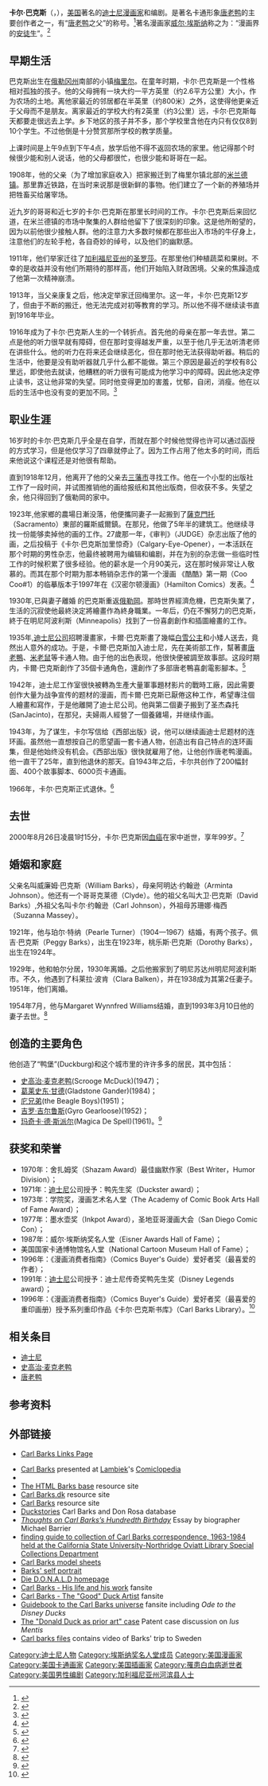 {{Link style|time=2015-12-13T12:45:34+00:00}}
{{Infobox Comics creator
| name          = 卡尔·巴克斯<br>Carl Barks
| image         = Carl barks.jpg
| imagesize     = 
| caption       = 在1982年圣地亚哥漫画大会 
| birthname     = 
| birth_date    = {{birth date|1901|3|27|mf=y}}
| birth_place   = {{USA}}[[俄勒冈州|俄勒冈州]]{{link-en|梅里爾 (俄勒岡州)|Merrill, Oregon|梅里爾}}
| death_date    = {{death date and age|2000|8|25|1901|3|27|mf=y}}
| death_place   = {{USA}}[[俄勒冈州|俄勒冈州]][[格蘭茨帕斯|格蘭茨帕斯]]
| nationality   = {{USA}}
| area          =  漫画家，编剧
| alias         = 
| notable works = [[#创造的主要角色|详细列表]]
| awards        = [[#获奖和荣誉|详细列表]]
}}
'''卡尔·巴克斯'''（{{lang-en|Carl Barks}}，{{bd|1901年|3月27日|2000年|8月25日|catIdx=Banks, Carl}}），[[美国|美国]]著名的[[迪士尼|迪士尼]][[漫画家|漫画家]]和编剧。是著名卡通形象[[唐老鸭|唐老鸭]]的主要创作者之一，有“[[唐老鸭|唐老鸭]]之父”的称号。<ref>{{cite news | language =  | author =  | coauthors =  | url = http://www.southcn.com/ent/zhuanti/9/duck/ | title = 百年迪斯尼 > 唐老鸭 | work =  | publisher = 南方网 | pages =  | date =  | accessdate =  | archive-date = 2016-03-05 | archive-url = https://web.archive.org/web/20160305022455/http://www.southcn.com/ent/zhuanti/9/duck/ | dead-url = no }}</ref>著名漫画家[[威尔·埃斯纳|威尔·埃斯纳]]称之为：“漫画界的[[安徒生|安徒生]]”。<ref name="tegneserier.no-Barks">{{cite web |last=Morten Harper |title=Den gode tegneren, quote TEGN, 1994 |publisher=tegneserier.no |url=http://www.tegneserier.no/default.asp?lib=personer&ID=71&bhcp=1 |deadurl=yes |archiveurl=https://web.archive.org/web/20071015143405/http://www.tegneserier.no/default.asp?lib=personer&ID=71&bhcp=1 |archivedate=2007-10-15 |accessdate=2009-08-26 }}{{no_icon}}</ref>

==早期生活==
巴克斯出生在[[俄勒冈州|俄勒冈州]]南部的小镇[[:en:Merrill,_Oregon|梅里尔]]。在童年时期，卡尔·巴克斯是一个性格相对孤独的孩子。他的父母拥有一块大约一平方英里（约2.6平方公里）大小，作为农场的土地。离他家最近的邻居都在半英里（约800米）之外，这使得他更亲近于父母而不是朋友。离家最近的学校大约有2英里（约3公里）远，卡尔·巴克斯每天都要走很远去上学。乡下地区的孩子并不多，那个学校里含他在内只有仅仅8到10个学生。不过他倒是十分赞赏那所学校的教学质量。

上课时间是上午9点到下午4点，放学后他不得不返回农场的家里。他记得那个时候很少能和别人说话，他的父母都很忙，也很少能和哥哥在一起。

1908年，他的父亲（为了增加家庭收入）把家搬迁到了梅里尔镇北部的[[:en:Midland,_Oregon|米兰德镇]]。那里靠近铁路，在当时来说那是很新鲜的事物。他们建立了一个新的养殖场并把牲畜买给屠宰场。

近九岁的哥哥和近七岁的卡尔·巴克斯在那里长时间的工作。卡尔·巴克斯后来回忆道，在米兰德镇的市场中聚集的人群给他留下了很深刻的印象。这是他所盼望的，因为以前他很少接触人群。他的注意力大多数时候都在那些出入市场的牛仔身上，注意他们的左轮手枪，各自奇妙的绰号，以及他们的幽默感。

1911年，他们举家迁往了[[加利福尼亚州|加利福尼亚州]]的[[圣罗莎_(加利福尼亚州)|圣罗莎]]。在那里他们种植蔬菜和果树。不幸的是收益并没有他们所期待的那样高，他们开始陷入财政困境。父亲的焦躁造成了他第一次精神崩溃。

1913年，当父亲康复之后，他决定举家迁回梅里尔。这一年，卡尔·巴克斯12岁了，但由于不断的搬迁，他无法完成对初等教育的学习。所以他不得不继续读书直到1916年毕业。

1916年成为了卡尔·巴克斯人生的一个转折点。首先他的母亲在那一年去世。第二点是他的听力很早就有障碍，但在那时变得越发严重，以至于他几乎无法听清老师在讲些什么。他的听力在将来还会继续恶化，但在那时他无法获得助听器。稍后的生活中，他要是没有助听器就几乎什么都不能做。第三个原因是最近的学校有8公里远，即使他去就读，他糟糕的听力很有可能成为他学习中的障碍。因此他决定停止读书，这让他非常的失望。同时他变得更加的害羞，忧郁，自闭，消瘦。他在以后的生活中也没有变的更加不同。<ref>{{cite web  | language =   | publisher = 东莞图书馆  | title = 卡尔·巴克斯  | url = http://www.dglib.cn/COMIC/showAuthor.asp?kind=ComicAuthor&ID=435  | author =   | date =   | accessdate =   | archive-date = 2008-04-30  | archive-url = https://web.archive.org/web/20080430070027/http://www.dglib.cn/comic/showAuthor.asp?kind=ComicAuthor&ID=435  | dead-url = yes  }}</ref>

==职业生涯==
16岁时的卡尔·巴克斯几乎全是在自学，而就在那个时候他觉得也许可以通过函授的方式学习，但是他仅学习了四章就停止了。因为工作占用了他太多的时间，而后来他说这个课程还是对他很有帮助。

直到1918年12月，他离开了他的父亲去[[三藩市|三藩市]]寻找工作。他在一个小型的出版社工作了一段时间，并试图推销他的画给报纸和其他出版商，但收获不多。失望之余，他只得回到了俄勒岡的家中。

1923年,他家鄉的農場日漸没落，他便攜同妻子一起搬到了[[薩克門托|薩克門托]]（Sacramento）東部的羅斯威爾鎮。在那兒，他做了5年半的建筑工。他继续寻找一份能够卖掉他的画的工作。27歲那一年，《审判》（JUDGE）杂志出版了他的画，之后投稿于《卡尔·巴克斯加里惊奇》（Calgary-Eye-Opener），一本活跃在那个时期的男性杂志，他最终被聘用为编辑和编剧，并在为别的杂志做一些临时性工作的时候积累了很多经验。他的薪水是一个月90美元，这在那时候非常让人敬慕的。而其在那个时期为那本畅销杂志作的第一个漫画 《酷酷》第一期（Coo Coo#1）的临摹版本于1997年在《汉密尔顿漫画》（Hamilton Comics）发表。<ref>{{cite web | language =  | publisher =  | title = The Duck Man | url = http://www.cl.cam.ac.uk/~fms27/disney/barks/ | author = Frank Stajano | date =  | accessdate =  | archive-date = 2020-05-18 | archive-url = https://web.archive.org/web/20200518073653/https://www.cl.cam.ac.uk/~fms27/disney/barks/ | dead-url = no }}</ref>

1930年,已與妻子離婚 的巴克斯重返[[俄勒冈州|俄勒岡]]。那時世界經濟危機，巴克斯失業了，生活的沉寂使他最終決定將繪畫作為終身職業。一年后，仍在不懈努力的巴克斯，終于在明尼阿波利斯（Minneapolis）找到了一份喜劇創作和插圖繪畫的工作。

1935年,[[迪士尼公司|迪士尼公司]]招聘漫畫家，卡爾·巴克斯畫了幾幅[[白雪公主|白雪公主]]和小矮人送去，竟然出人意外的成功。于是，卡爾·巴克斯加入迪士尼，先在美術部工作，幫著畫[[唐老鴨|唐老鴨]]、[[米老鼠|米老鼠]]等卡通人物。由于他的出色表现，他很快便被調至故事部。这段时期内，卡爾·巴克斯創作了35個卡通角色，還創作了多部唐老鴨喜劇電影腳本。<ref>{{cite news | language = en | author =  | coauthors =  | url = http://www.barksbase.de/english/bba_.htm | title = About Carl Barks | work =  | publisher =  | pages =  | date =  | accessdate =  | archive-date = 2016-03-09 | archive-url = https://web.archive.org/web/20160309222545/http://www.barksbase.de/english/bba_.htm | dead-url = no }}</ref>

1942年，迪士尼工作室很快被轉為生產大量軍事題材影片的戰時工廠，因此需要创作大量为战争宣传的题材的漫画，而卡爾·巴克斯已厭倦这种工作，希望專注個人繪畫和寫作，于是他離開了迪士尼公司。他與第二個妻子搬到了圣杰森托(SanJacinto)，在那兒，夫婦兩人經營了一個養雞場，并继续作画。

1943年，为了谋生，卡尔写信给《西部出版》说，他可以继续画迪士尼题材的连环画。虽然他一直想按自己的愿望画一套卡通人物，创造出有自己特点的连环画集，但是他始终没有机会。《西部出版》很快就雇用了他，让他创作唐老鸭漫画。他一直干了25年，直到他退休的那天。自1943年之后，卡尔共创作了200幅封面、400个故事脚本、6000页卡通画。

1966年，卡尔·巴克斯正式退休。<ref>{{cite web| language =| publisher =北京高拓弘成教育科技有限公司| title =卡尔-巴克斯| url =http://www.chinaedu.com/chinaedunew/News.asp?ClassID=67&NewsID=7851| author =| date =| accessdate =}}{{Dead link|date=2018年7月 |bot=InternetArchiveBot |fix-attempted=no }}</ref>

==去世==
2000年8月26日凌晨1时15分，卡尔·巴克斯因[[血癌|血癌]]在家中逝世，享年99岁。<ref>{{cite web | language =  | publisher = BBC | title = 唐老鸭作者与世长辞 | url = http://news.bbc.co.uk/hi/chinese/news/newsid_897000/8971961.stm | author =  | date =  | accessdate =  | archive-date = 2016-03-07 | archive-url = https://web.archive.org/web/20160307025526/http://news.bbc.co.uk/hi/chinese/news/newsid_897000/8971961.stm | dead-url = no }}</ref>

==婚姻和家庭==
父亲名叫威廉姆·巴克斯（William Barks），母亲阿明达·约翰逊（Arminta Johnson）。他还有一个哥哥克莱德（Clyde）。他的祖父名叫大卫·巴克斯（David Barks）,外祖父名叫卡尔·约翰逊（Carl Johnson），外祖母苏珊娜·梅西（Suzanna Massey）。

1921年，他与珀尔·特纳（Pearle Turner）（1904—1967）结婚，有两个孩子。佩吉·巴克斯（Peggy Barks），出生在1923年，桃乐斯·巴克斯（Dorothy Barks），出生在1924年。

1929年，他和帕尔分居，1930年离婚。之后他搬家到了明尼苏达州明尼阿波利斯市。不久，他遇到了科莱拉·波肯（Clara Balken），并在1938成为其第2任妻子。1951年，他们离婚。

1954年7月，他与Margaret Wynnfred Williams结婚，直到1993年3月10日他的妻子去世。<ref>{{cite web| language =| publisher =长影集团(长春电影制片厂)| title =Carl Barks| url =http://movie.c1895.com/pl/p00040722/biography.html| author =| date =| accessdate =| deadurl =yes| archiveurl =https://archive.is/20121203061310/http://movie.c1895.com/pl/p00040722/biography.html| archivedate =2012-12-03}}</ref>

==创造的主要角色==
他创造了“鸭堡”(Duckburg)和这个城市里的许许多多的居民，其中包括：
*[[史高治·麦克老鸭|史高治·麦克老鸭]](Scrooge McDuck)(1947)；
*[[葛莱史东·甘德|葛莱史东·甘德]](Gladstone Gander)(1984)；
*[[庀兄弟|庀兄弟]](the Beagle Boys)(1951)；
*[[吉罗·吉尔鲁斯|吉罗·吉尔鲁斯]](Gyro Gearloose)(1952)；
*[[玛奇卡·德·斯派尔|玛奇卡·德·斯派尔]](Magica De Spell)(1961)。<ref>{{cite web| language =| publisher =moneybin.at.infoseek.co.jp| title =The Gothic Duck| url =http://moneybin.at.infoseek.co.jp/| author =| date =| accessdate =| deadurl =yes| archiveurl =https://web.archive.org/web/20070211231213/http://moneybin.at.infoseek.co.jp/| archivedate =2007-02-11}}</ref>

==获奖和荣誉==
*1970年：舍扎姆奖（Shazam Award）最佳幽默作家（Best Writer，Humor Division）；
*1971年：[[迪士尼|迪士尼]]公司授予：鸭先生奖（Duckster award）；
*1973年：学院奖，漫画艺术名人堂（The Academy of Comic Book Arts Hall of Fame Award）；
*1977年：墨水壶奖（Inkpot Award），圣地亚哥漫画大会（San Diego Comic Con）；
*1987年：威尔·埃斯纳奖名人堂（Eisner Awards Hall of Fame）；
*美国国家卡通博物馆名人堂（National Cartoon Museum Hall of Fame）；
*1996年：《漫画消费者指南》（Comics Buyer's Guide）爱好者奖（最喜爱的作者）；
*1991年：[[迪士尼|迪士尼]]公司授予：迪士尼传奇奖鸭先生奖（Disney Legends award）；
*1996年：《漫画消费者指南》（Comics Buyer's Guide）爱好者奖（最喜爱的重印画册）授予系列重印作品《卡尔·巴克斯书库》（Carl Barks Library）。<ref>{{cite web | language =  | publisher = S9 | title = Biography/Barks-Carl | url = http://www.s9.com/Biography/Barks-Carl | author =  | date =  | accessdate =  | archive-date = 2016-03-10 | archive-url = https://web.archive.org/web/20160310162051/http://www.s9.com/Biography/barks-carl/ | dead-url = no }}</ref>

==相关条目==
*[[迪士尼|迪士尼]]
*[[史高治·麦克老鸭|史高治·麦克老鸭]]
*[[唐老鸭|唐老鸭]]

==参考资料==
{{reflist|2}}

==外部链接==
<!-- further EL cleanup needed -->
*[http://www.brucehamilton.com/CARL%20BARKS.htm  Carl Barks Links Page] {{Wayback|url=http://www.brucehamilton.com/CARL%20BARKS.htm |date=20200205034815 }}

*[https://web.archive.org/web/20110430010513/http://lambiek.net/artists/b/barks.htm Carl Barks] presented at [[Lambiek|Lambiek]]'s [[Comiclopedia|Comiclopedia]]
*{{imdb name|id=0055119|name= Carl Barks}}
*[http://www.barksbase.de/ The HTML Barks base] {{Wayback|url=http://www.barksbase.de/ |date=20201203191416 }} resource site {{en_icon}} {{de_icon}}
*[http://www.cbarks.dk Carl Barks.dk]{{Wayback|url=http://www.cbarks.dk/ |date=20050304090354 }} resource site {{en_icon}} {{da_icon}}
*[http://stp.ling.uu.se/~starback/dcml/creators/carl-barks.html Carl Barks] {{Wayback|url=http://stp.ling.uu.se/~starback/dcml/creators/carl-barks.html |date=20130205025436 }} resource site
*[http://duckstories.free.fr/ Duckstories]{{Wayback|url=http://duckstories.free.fr/ |date=20110720221024 }} Carl Barks and Don Rosa database {{en_icon}} {{fr_icon}}
*[http://www.michaelbarrier.com/Essays/Barks/essay_barks.htm ''Thoughts on Carl Barks’s Hundredth Birthday''] {{Wayback|url=http://www.michaelbarrier.com/Essays/Barks/essay_barks.htm |date=20200220203257 }} Essay by biographer Michael Barrier
*[https://web.archive.org/web/20060909062454/http://library.csun.edu/Collections/SCA/SC/FG/fdgds4b.html finding guide to collection of Carl Barks correspondence, 1963-1984 held at the California State University-Northridge Oviatt Library Special Collections Department]
*[https://web.archive.org/web/20090318150747/http://thadkomorowski.com/2007/05/23/carl-barks-model-sheets/ Carl Barks model sheets]
*[http://deniskitchen.com/Merchant2/merchant.mvc?Screen=PROD&Product_Code=BP_FC.03&Category_Code= Barks' self portrait] {{Wayback|url=http://deniskitchen.com/Merchant2/merchant.mvc?Screen=PROD&Product_Code=BP_FC.03&Category_Code= |date=20101214142011 }}
*[http://www.donald.org Die D.O.N.A.L.D homepage] {{Wayback|url=http://www.donald.org/ |date=20201231223432 }} {{de_icon}}
*[https://web.archive.org/web/20070211231213/http://moneybin.at.infoseek.co.jp/ Carl Barks - His life and his work] fansite
*[https://web.archive.org/web/20100308080821/http://yodaslair.com/dumboozle/barks/barksdex.html Carl Barks - The "Good" Duck Artist] fansite
*[http://www.seriesam.com/barks/index.html Guidebook to the Carl Barks universe] {{Wayback|url=http://www.seriesam.com/barks/index.html |date=20210209012205 }} fansite including ''Ode to the Disney Ducks''
*[http://www.iusmentis.com/patents/priorart/donaldduck/ The "Donald Duck as prior art" case] {{Wayback|url=http://www.iusmentis.com/patents/priorart/donaldduck/ |date=20201109035410 }} Patent case discussion on ''Ius Mentis''
*[http://www.birgerson.net/duckbusiness/ Carl barks files] {{Wayback|url=http://www.birgerson.net/duckbusiness/ |date=20160314230939 }} contains video of Barks' trip to Sweden

{{Authority control}}
{{DEFAULTSORT:Barks, Carl}}
[[Category:迪士尼人物|Category:迪士尼人物]]
[[Category:埃斯纳奖名人堂成员|Category:埃斯纳奖名人堂成员]]
[[Category:美国漫画家|Category:美国漫画家]]
[[Category:美国卡通画家|Category:美国卡通画家]]
[[Category:美国插画家|Category:美国插画家]]
[[Category:罹患白血病逝世者|Category:罹患白血病逝世者]]
[[Category:美国男性编剧|Category:美国男性编剧]]
[[Category:加利福尼亚州河滨县人士|Category:加利福尼亚州河滨县人士]]
